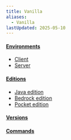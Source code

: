 ```yaml
---
title: Vanilla
aliases:
  - Vanilla
lastUpdated: 2025-05-10
---
```


#### [Environments](/environment)
   - [Client](/client)
   - [Server](/server)
#### [Editions](/edition)
   - [Java edition](/javaedition)
   - [Bedrock edition](/bedrockedition)
   - [Pocket edition](/pocketedition)
#### [Versions](/versions)
#### [Commands](/command)